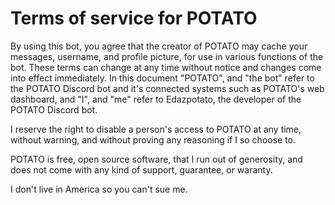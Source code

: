 # Terms of service for POTATO

By using this bot, you agree that the creator of POTATO may cache your messages, username, and profile picture, for use in various functions of the bot. 
These terms can change at any time without notice and changes come into effect immediately.
In this document "POTATO", and "the bot" refer to the POTATO Discord bot and it's connected systems such as POTATO's web dashboard, and "I", and "me" refer to Edazpotato, the developer of the POTATO Discord bot.

I reserve the right to disable a person's access to POTATO at any time, without warning, and without proving any reasoning if I so choose to.

POTATO is free, open source software, that I run out of generosity, and does not come with any kind of support, guarantee, or waranty.

I don't live in America so you can't sue me.
